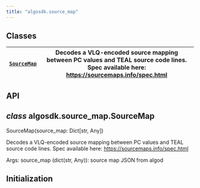```yaml
---
title: "algosdk.source_map"
---
```


<a id="module-algosdk.source_map"></a>

<a id="algosdk-source-map"></a>

<a id="module-contents"></a>

<a id="classes"></a>

## Classes

| [`SourceMap`](#algosdk.source_map.SourceMap)   | Decodes a VLQ-encoded source mapping between PC values and TEAL source code lines.<br/>Spec available here: https://sourcemaps.info/spec.html   |
|------------------------------------------------|-------------------------------------------------------------------------------------------------------------------------------------------------|

<a id="api"></a>

## API

<a id="algosdk.source_map.SourceMap"></a>

## *class* algosdk.source_map.SourceMap

SourceMap(source_map: Dict[str, Any])

Decodes a VLQ-encoded source mapping between PC values and TEAL source code lines.
Spec available here: https://sourcemaps.info/spec.html

Args:
source_map (dict(str, Any)): source map JSON from algod

## Initialization
